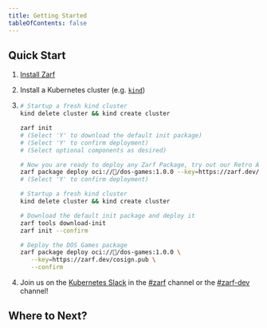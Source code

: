 ```yaml
---
title: Getting Started
tableOfContents: false
---
```



## Quick Start

1. [Install Zarf](/getting-started/install)
2. Install a Kubernetes cluster (e.g. [`kind`](https://kind.sigs.k8s.io/))

3.  <Tabs>
    <TabItem label="Interactive">

    ```bash
    # Startup a fresh kind cluster
    kind delete cluster && kind create cluster

    zarf init
    # (Select 'Y' to download the default init package)
    # (Select 'Y' to confirm deployment)
    # (Select optional components as desired)

    # Now you are ready to deploy any Zarf Package, try out our Retro Arcade!!
    zarf package deploy oci://🦄/dos-games:1.0.0 --key=https://zarf.dev/cosign.pub
    # (Select 'Y' to confirm deployment)
    ```

    </TabItem>
    <TabItem label="Non-interactive">

    ```bash
    # Startup a fresh kind cluster
    kind delete cluster && kind create cluster

    # Download the default init package and deploy it
    zarf tools download-init
    zarf init --confirm

    # Deploy the DOS Games package
    zarf package deploy oci://🦄/dos-games:1.0.0 \
       --key=https://zarf.dev/cosign.pub \
       --confirm
    ```

    </TabItem>
    </Tabs>

4. Join us on the [Kubernetes Slack](https://kubernetes.slack.com) in the [#zarf](https://kubernetes.slack.com/archives/C03B6BJAUJ3) channel or the [#zarf-dev](https://kubernetes.slack.com/archives/C03BP9Z3CMA) channel!

## Where to Next?

<LinkCard title="Understanding the Basics" href="/getting-started/understanding" />

<CardGrid>
 <LinkCard title="Create a Package" href="/ref/create/" />
 <LinkCard title="View tutorials"  href="/tutorials"/>
</CardGrid>

<LinkCard title="Discover CLI commands (zarf --help)" href="/commands/zarf" />

